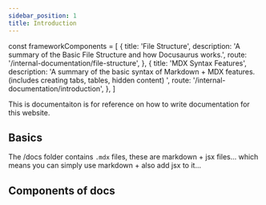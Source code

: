```yaml
---
sidebar_position: 1
title: Introduction
---
```

const frameworkComponents = [
    {
        title: 'File Structure',
        description: 'A summary of the Basic File Structure and how Docusaurus works.',
        route: '/internal-documentation/file-structure',
    },
    {
        title: 'MDX Syntax Features',
        description: 'A summary of the basic syntax of Markdown + MDX features. (includes creating tabs, tables, hidden content) ',
        route: '/internal-documentation/introduction',
    },
]

This is documentaiton is for reference on how to write documentation for this website.

## Basics

The /docs folder contains `.mdx` files, these are markdown + jsx files... which means you can simply use 
markdown + also add jsx to it...

## Components of docs

<br/>

<Cards cards={frameworkComponents} />